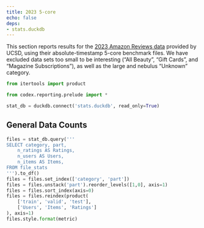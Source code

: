 ```yaml
---
title: 2023 5-core
echo: false
deps:
- stats.duckdb
---
```


[AZ]: https://amazon-reviews-2023.github.io/

This section reports results for the [2023 Amazon Reviews data][AZ] provided by
UCSD, using their absolute-timestamp 5-core benchmark files.  We have excluded
data sets too small to be interesting (“All Beauty”, “Gift Cards”, and “Magazine
Subscriptions”), as well as the large and nebulus “Unknown” category.

```python
from itertools import product

from codex.reporting.prelude import *
```

```python
stat_db = duckdb.connect('stats.duckdb', read_only=True)
```

## General Data Counts


```python
files = stat_db.query('''
SELECT category, part,
    n_ratings AS Ratings,
    n_users AS Users,
    n_items AS Items,
FROM file_stats
''').to_df()
files = files.set_index(['category', 'part'])
files = files.unstack('part').reorder_levels([1,0], axis=1)
files = files.sort_index(axis=0)
files = files.reindex(product(
    ['train', 'valid', 'test'],
    ['Users', 'Items', 'Ratings']
), axis=1)
files.style.format(metric)
```
